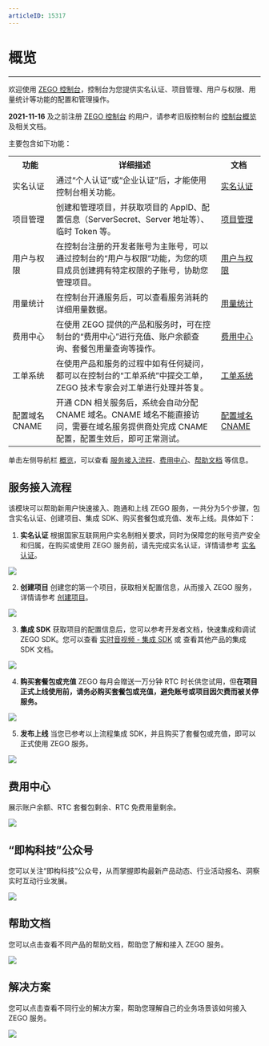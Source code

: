 ```yaml
---
articleID: 15317
---
```

# 概览

- - -

欢迎使用 [ZEGO 控制台](https://console.zego.im)，控制台为您提供实名认证、项目管理、用户与权限、用量统计等功能的配置和管理操作。

<Warning title="注意">



**2021-11-16** 及之前注册 [ZEGO 控制台](https://console.zego.im) 的用户，请参考旧版控制台的 [控制台概览](/console-old/overview) 及相关文档。


</Warning>




主要包含如下功能：

<table>

  <tbody><tr>
    <th>功能</th>
    <th>详细描述</th>
    <th>文档</th>
  </tr>
  <tr>
    <td>实名认证</td>
    <td>通过“个人认证”或“企业认证”后，才能使用控制台相关功能。</td>
    <td><a target="_blank" href="/console/verified/real-name-authentication">实名认证</a></td>
  </tr>
  <tr>
    <td>项目管理</td>
    <td>创建和管理项目，并获取项目的 AppID、配置信息（ServerSecret、Server 地址等）、临时 Token 等。</td>
    <td><a target="_blank" href="/console/guide-doc2">项目管理</a></td>
  </tr>
  <tr>
    <td>用户与权限</td>
    <td>在控制台注册的开发者账号为主账号，可以通过控制台的“用户与权限”功能，为您的项目成员创建拥有特定权限的子账号，协助您管理项目。</td>
    <td><a target="_blank" href="/console/users-permissions">用户与权限</a></td>
  </tr>
  <tr>
    <td>用量统计</td>
    <td>在控制台开通服务后，可以查看服务消耗的详细用量数据。</td>
    <td><a target="_blank" href="/console/usage-statistics">用量统计</a></td>
  </tr>
  <tr>
    <td>费用中心</td>
    <td>在使用 ZEGO 提供的产品和服务时，可在控制台的“费用中心”进行充值、账户余额查询、套餐包用量查询等操作。</td>
    <td><a target="_blank" href="/console/package-management">费用中心</a></td>
  </tr>
  <tr>
    <td>工单系统</td>
    <td>在使用产品和服务的过程中如有任何疑问，都可以在控制台的“工单系统”中提交工单， ZEGO 技术专家会对工单进行处理并答复。</td>
    <td><a target="_blank" href="/console/ticket-system">工单系统</a></td>
  </tr>
  <tr>
    <td>配置域名 CNAME</td>
    <td>开通 CDN 相关服务后，系统会自动分配 CNAME 域名。CNAME 域名不能直接访问，需要在域名服务提供商处完成 CNAME 配置，配置生效后，即可正常测试。</td>
    <td><a target="_blank" href="/console/domain-name-configuration-cname">配置域名 CNAME</a></td>
  </tr>
</tbody></table>


单击左侧导航栏 [概览](https://console.zego.im/dashboard)，可以查看 [服务接入流程](#服务接入流程)、[费用中心](#费用中心)、[帮助文档](#帮助文档) 等信息。

## 服务接入流程

该模块可以帮助新用户快速接入、跑通和上线 ZEGO 服务，一共分为5个步骤，包含实名认证、创建项目、集成 SDK、购买套餐包或充值、发布上线。具体如下：

1. **实名认证**
根据国家互联网用户实名制相关要求，同时为保障您的账号资产安全和归属，在购买或使用 ZEGO 服务前，请先完成实名认证，详情请参考 [实名认证](/console/verified/introduction)。
<Frame width="512" height="auto" caption=""><img src="https://storage.zego.im/sdk-doc/Pics/Consle/02.png" /></Frame>

2. **创建项目**
创建您的第一个项目，获取相关配置信息，从而接入 ZEGO 服务，详情请参考 [创建项目](/console/create-project)。
<Frame width="512" height="auto" caption=""><img src="https://storage.zego.im/sdk-doc/Pics/Consle/03.png" /></Frame>

3. **集成 SDK**
获取项目的配置信息后，您可以参考开发者文档，快速集成和调试 ZEGO SDK。您可以查看 [实时音视频 - 集成 SDK](/real-time-video-android-java/quick-start/integrating-sdk) 或 查看其他产品的集成 SDK 文档。
<Frame width="512" height="auto" caption=""><img src="https://storage.zego.im/sdk-doc/Pics/Consle/04.png" /></Frame>

4. **购买套餐包或充值**
ZEGO 每月会赠送一万分钟 RTC 时长供您试用，但**在项目正式上线使用前，请务必购买套餐包或充值，避免账号或项目因欠费而被关停服务。**
<Frame width="512" height="auto" caption=""><img src="https://storage.zego.im/sdk-doc/Pics/Consle/05.png" /></Frame>

5. **发布上线**
当您已参考以上流程集成 SDK，并且购买了套餐包或充值，即可以正式使用 ZEGO 服务。
<Frame width="512" height="auto" caption=""><img src="https://storage.zego.im/sdk-doc/Pics/Consle/06.png" /></Frame>

## 费用中心

展示账户余额、RTC 套餐包剩余、RTC 免费用量剩余。

<Frame width="512" height="auto" caption=""><img src="https://storage.zego.im/sdk-doc/Pics/Consle/07.png" /></Frame>

## “即构科技”公众号

您可以关注“即构科技”公众号，从而掌握即构最新产品动态、行业活动报名、洞察实时互动行业发展。

<Frame width="512" height="auto" caption=""><img src="https://storage.zego.im/sdk-doc/Pics/Consle/08.png" /></Frame>

## 帮助文档

您可以点击查看不同产品的帮助文档，帮助您了解和接入 ZEGO 服务。

<Frame width="512" height="auto" caption=""><img src="https://storage.zego.im/sdk-doc/Pics/Consle/09.png" /></Frame>

## 解决方案

您可以点击查看不同行业的解决方案，帮助您理解自己的业务场景该如何接入 ZEGO 服务。

<Frame width="512" height="auto" caption=""><img src="https://storage.zego.im/sdk-doc/Pics/Consle/11.png" /></Frame>
